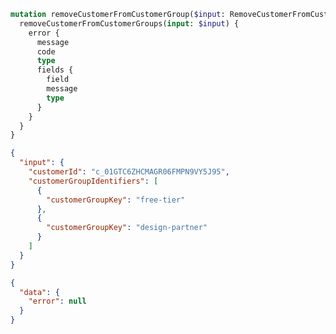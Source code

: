 ```graphql Mutation
mutation removeCustomerFromCustomerGroup($input: RemoveCustomerFromCustomerGroupsInput!) {
  removeCustomerFromCustomerGroups(input: $input) {
    error {
      message
      code
      type
      fields {
        field
        message
        type
      }
    }
  }
}
```

```json Variables
{
  "input": {
    "customerId": "c_01GTC6ZHCMAGR06FMPN9VY5J95",
    "customerGroupIdentifiers": [
      {
        "customerGroupKey": "free-tier"
      },
      {
        "customerGroupKey": "design-partner"
      }
    ]
  }
}
```

```json Response
{
  "data": {
    "error": null
  }
}
```
